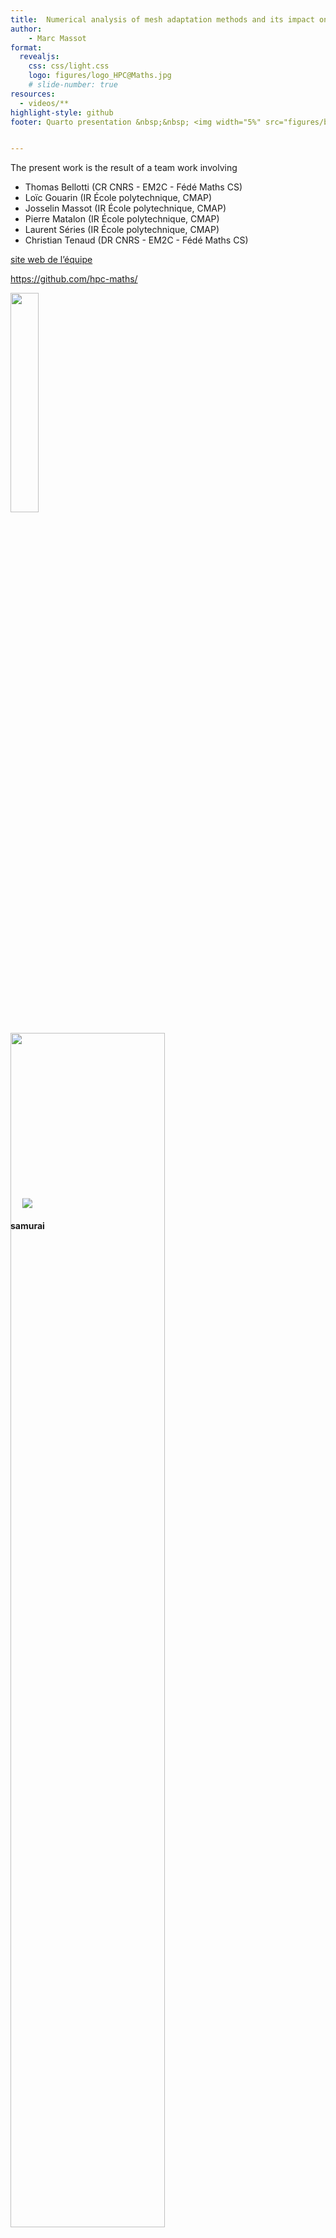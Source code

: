 ```yaml
---
title:  Numerical analysis of mesh adaptation methods and its impact on the simulation of PDEs
author:
    - Marc Massot
format:
  revealjs:
    css: css/light.css
    logo: figures/logo_HPC@Maths.jpg
    # slide-number: true
resources:
  - videos/**
highlight-style: github
footer: Quarto presentation &nbsp;&nbsp; <img width="5%" src="figures/by-sa.png"/> &nbsp;&nbsp; 10 July 2025


---
```


```{=html}
<link href="https://cdn.jsdelivr.net/npm/bootstrap@5.3.0/dist/css/bootstrap.min.css" rel="stylesheet">
<script src="https://cdn.jsdelivr.net/npm/bootstrap@5.3.0/dist/js/bootstrap.bundle.min.js"></script>
```

::::{.center-page-vertically}
::: {.row}

:::: {.col-8}

The present work is the result of a team work involving

- Thomas Bellotti (CR CNRS  - EM2C - Fédé Maths CS)
- Loïc Gouarin (IR École polytechnique, CMAP)
- Josselin Massot (IR École polytechnique, CMAP)
- Pierre Matalon (IR École polytechnique, CMAP)
- Laurent Séries (IR École polytechnique, CMAP)
- Christian Tenaud (DR CNRS  - EM2C - Fédé Maths CS)


:::{.text-center .mb-4}
[site web de l'équipe](https://initiative-hpc-maths.gitlab.labos.polytechnique.fr/site/)

[https://github.com/hpc-maths/](https://github.com/hpc-maths/)
:::
![](figures/logo_HPC@Maths.jpg){width=30%}
::::

:::: {.col .text-center .align-self-center}
:::{.my-4}
![](figures/logo_polytechnique.png){width=70%}
:::
::::

:::
::::


# Context

---

##  Burgers equation - small hat problem

$$
\partial_t u + \partial_x \left ( f(u) \right ) = 0, \quad t \geq 0, \quad x \in \mathbb{R}, \qquad f(u) = \dfrac{u^2}{2},
$$


::: {.row .mb-4}

:::: {.col-7 .mt-4}

Consider the Cauchy problem with initial cond.

$$
u^0(x)=\left\{%
             \begin{array}{cc}
             \hfill 0,    & x \in ]- \infty,-1]\cup [1, + \infty[,\\
                    x+1,  & x \in ]-1,0],        \hfill           \\
                    1-x,  & x \in[0,1[.          \hfill           \\
             \end{array}
       \right.
$$


::: {.incremental}
- Shock formation at time $T^* = 1$
- Leading to irreversible solution
- RH condition governs shock dynamics
:::

::::

:::: {.col}
![](figures/chapeau.jpg)
::::
:::

---

##  Burgers equation - small hat problem

$$
\partial_t u + \partial_x \left ( f(u) \right ) = 0, \quad t \geq 0, \quad x \in \mathbb{R}, \qquad f(u) = \dfrac{u^2}{2},
$$


::: {.row .mb-4}

:::: {.col-7 .mt-4}
Consider the Cauchy problem with initial cond.

$$
u^0(x)=\left\{%
             \begin{array}{cc}
             \hfill 0,    & x \in ]- \infty,-1]\cup [1, + \infty[,\\
                    x+1,  & x \in ]-1,0],        \hfill           \\
                    1-x,  & x \in[0,1[.          \hfill           \\
             \end{array}
       \right.
$$

- Shock formation at time $T^* = 1$
- Leading to irreversible solution
- RH condition governs shock dynamics

::::

:::: {.col}
![](figures/chapeau_bis.jpg)
::::
:::

---

##  Burgers equation - small hat problem

$$
\partial_t u + \partial_x \left ( f(u) \right ) = 0, \quad t \geq 0, \quad x \in \mathbb{R}, \qquad f(u) = \dfrac{u^2}{2},
$$


::: {.row .mb-4}

:::: {.col-7 .mt-4}
Consider the Cauchy problem with initial cond.

$$
u^0(x)=\left\{%
             \begin{array}{cc}
             \hfill 0,    & x \in ]- \infty,-1]\cup [1, + \infty[,\\
                    x+1,  & x \in ]-1,0],        \hfill           \\
                    1-x,  & x \in[0,1[.          \hfill           \\
             \end{array}
       \right.
$$

::: {.incremental}

- Shock location $\varphi(t)=\sqrt{2(1+t)}-1$
- Propagation speed shock $\sigma(t)={1}/{\sqrt{2(1+t)}}$
- Shock amplitude $[u]=\sqrt{{2}/{(1+t)}}$

:::

::::

:::: {.col}
![](figures/chapeau_bis.jpg)
::::
:::


:::{.notes}
The key issue is to get a analytical solution of the problem involving both reversible and irreversible dynamics. Notebook MAP412 pour intégration Godunov et convergence https://jupyter_map412.gitlab.labos.polytechnique.fr/jb_2024_2025/content/chapter/11_edp_03/burgers.html
:::


---

##  Adaptive Multiresolution

::: {.row}

:::: {.col-7}

- Minimum level $\underline{\ell}$ and maximum level $\bar{\ell}$.
- Cells:
$$
C_{\ell, k}:=\prod_{\alpha=1}^d\left[2^{-\ell} k_\alpha, 2^{-\ell}\left(k_\alpha+1\right)\right]
$$
- Finest step: $\Delta x=2^{-\bar{\ell}}$.
- Level-wise step: $\Delta x_{\ell}:=2^{-\ell}=2^{\Delta \ell} \Delta x$.
::::

:::: {.col}
![](figures/levels_mod.png)
::::
:::


:::{.notes}
Just introducing the notations and the notion of level difference with Delta l
:::

---

## Wavelets

Decomposition of the solution on a wavelet basis [Daubechies, '88], [Mallat, '89] to measure its local regularity.
"Practical" approach by [Harten, '95], [Cohen et al., '03].

::: {.row .mt-4}

:::: {.col-6}

**Projection operator**

**Prediction operator** at order $2 \gamma+1$

$$
{\hat f}_{\ell+1,2 k}={f}_{\ell, k}+\sum_{\sigma=1}^\gamma \psi_\sigma\left({f}_{\ell, k+\sigma}-{f}_{\ell, k-\sigma}\right)
$$

::::: {style="text-align: left"}
![](figures/prediction.jpg)
:::::
::::
:::: {.col-6 .fragment}

Details are **regularity indicator**
$$
{\mathrm{d}}_{\ell, {k}}:={f}_{\ell, {k}}-{\hat{f}}_{\ell, {k}}
$$


Let $f \in W^{\nu, \infty}$ (neigh. of $C_{\ell, k}$ ), then
$$
\left|{\mathrm{d}}_{\ell, k}\right| \lesssim 2^{-\ell \min (\nu, 2 \gamma+1)}|f|_{W^{\min (\nu, 2 \gamma+1), \infty}}
$$

::::
:::
::: {.text-center .mt-4 .fragment}

**Fast wavelet transform:**

means at the finest level can be recast as means at the coarsest level + details
$$
\begin{array}{rlr}
{f}_{\overline{\ell}}
& \Longleftrightarrow & \left({f}_{\underline{\ell}}, {{d}}_{\underline{\ell} +1}, \ldots, {d}_{\bar{\ell}}\right)\\
\end{array}
$$

:::

---

## Mesh coarsening (static)

Local regularity of the solution allows to select areas to coarsen

$$
{{f}}_{\bar{\ell}} \rightarrow \left({f}_{\underline{\ell}}, {\mathbf{d}}_{\underline{\ell}+1}, \ldots, {\mathbf{d}}_{\bar{\ell}}\right)  \rightarrow \left({f}_{\underline{\ell}}, {\tilde{\mathbf{d}}}_{\underline{\ell}+1}, \ldots, \tilde{{\mathbf{d}}}_{\bar{\ell}}\right) \rightarrow  {\tilde{{f}}}_{\bar{\ell}}
$$
$$
 \tilde{{\mathrm{d}}}_{\ell, k}=
 \begin{cases}0, & \text { if } \left|{\mathbf{d}}_{\ell, k}\right| \leq \epsilon_{\ell}=2^{-d \Delta \ell} \epsilon, \quad \rightarrow \quad\left\|{\mathbf{f}}_{\bar{\ell}}-\tilde{{\mathbf{f}}}_{\bar{\ell}}\right\|_{\ell^p} \lesssim \epsilon \\
{\mathrm{d}}_{\ell, k}, & \text { otherwise}
\end{cases}
$$

Set a small (below $\epsilon_{\ell}$) detail to zero $\equiv$  erase the cell $C_{\ell, k}$ from the structure

---

## Examples

::::{.row}

:::::{.col}
:::{.callout-tip title="Equation" icon=false}
$$
f(x) = exp(-50x^2) \; \text{for} \; x\in[-1, 1]
$$
:::
::::

:::::{.col}

<table>
    <tr>
        <td>min level</td>
        <td>1</td>
    </tr>
    <tr>
        <td>max level</td>
        <td>12</td>
    </tr>
    <tr>
        <td>&#949;</td>
        <td>10<sup>-3</sup></td>
    </tr>
    <tr>
        <td>compression rate</td>
        <td>96.29%</td>
    </tr>
    <tr>
        <td>error</td>
        <td>0.00078</td>
    </tr>
</table>
::::

:::::

![](figures/compression_exp.png){fig-align=center}

## Examples

::::{.row}

:::::{.col}
:::{.callout-tip title="Equation" icon=false}
$$
f(x) = \left\{
    \begin{array}{l}
    1 - |2x| \; \text{if} \; -0.5 < x < 0.5,\\
    0 \; \text{elsewhere}
    \end{array}
    \right.
$$
:::
::::

:::::{.col}

<table>
    <tr>
        <td>min level</td>
        <td>1</td>
    </tr>
    <tr>
        <td>max level</td>
        <td>12</td>
    </tr>
    <tr>
        <td>&#949;</td>
        <td>10<sup>-3</sup></td>
    </tr>
    <tr>
        <td>compression rate</td>
        <td>98.49%</td>
    </tr>
    <tr>
        <td>error</td>
        <td>0</td>
    </tr>
</table>
::::

:::::

![](figures/compression_abs.png){fig-align=center}

## Examples

::::{.row}

:::::{.col}
:::{.callout-tip title="Equation" icon=false}
$$
f(x) = 1 - \sqrt{\left| sin \left( \frac{\pi}{2} x \right) \right|} \; \text{for} \; x\in[-1, 1]
$$
:::
::::

:::::{.col}

<table>
    <tr>
        <td>min level</td>
        <td>1</td>
    </tr>
    <tr>
        <td>max level</td>
        <td>12</td>
    </tr>
    <tr>
        <td>&#949;</td>
        <td>10<sup>-3</sup></td>
    </tr>
    <tr>
        <td>compression rate</td>
        <td>96.29%</td>
    </tr>
    <tr>
        <td>error</td>
        <td>0.00053</td>
    </tr>
</table>
::::

:::::

![](figures/compression_sqrt.png){fig-align=center}

## Examples

::::{.row}

:::::{.col}
:::{.callout-tip title="Equation" icon=false}
$$
f(x) = \tanh(50 |x|) - 1 \; \text{for} \; x\in[-1, 1]
$$
:::
::::

:::::{.col}

<table>
    <tr>
        <td>min level</td>
        <td>1</td>
    </tr>
    <tr>
        <td>max level</td>
        <td>12</td>
    </tr>
    <tr>
        <td>&#949;</td>
        <td>10<sup>-3</sup></td>
    </tr>
    <tr>
        <td>compression rate</td>
        <td>97.46%</td>
    </tr>
    <tr>
        <td>error</td>
        <td>0.002</td>
    </tr>
</table>
::::

:::::

![](figures/compression_tanh.png){fig-align=center}

---

## Time evolution of PDEs

- Finite volumes with global time step $\Delta t = \Lambda(\Delta x)$
- Use dynamic mesh refinement


Mesh updated using “old” information at time $t$ to accommodate the one at time
$t + \Delta t$


- Propagation of information :  add security cells
- Formation of singularities : (regularity index: $\nu =0$, $\mu = \min(\nu,2\gamma +1)$) refine if
$$
\left|{\mathbf{d}}_{\ell, k}\right| \geq \epsilon_{\ell}\,2^{d+\mu}
$$

::: {.text-center}
![](figures/viscous_burgers.jpg){width=50%}
:::


---

## Finite volumes / conservation / order



:::{.mb-3}
Flux evaluation at interfaces between levels
:::
![](figures/reconstruction_only_leaves.jpg)



:::: {.fragment}

:::{.my-3}
Using the prediction operator allows to evaluate fluxes at the same level
:::

![](figures/reconstruction.jpg)

::::

:::{.callout-note .mt-3 icon=false title="Finite volume method"}
We use a Godunov flux for the small hat problem
:::



---

:::{.text-center}
<div>
<video data-autoplay width="80%" src="videos/burgers/MRA_upwind_without_portion-min_1-max_12-eps_0.01-reg_0.mp4" />
</div>
:::

:::{.text-center .mt-0}
$\epsilon = 1e-2$, $\underline{\ell} = 2$, $\bar{\ell} = 12$
:::

# Numerical Analysis and Modified Equations

## Linear scalar transport equation

In this work, we are concerned with the numerical solution of the Cauchy problem associated with the linear scalar conservation law

$$
\partial_t u(t, x)+V \partial_x u(t, x)=0, \quad(t, x) \in \mathbb{R}^{+} \times \mathbb{R}
$$

where $V$ is the transport velocity, taken $V>0$ without loss of generality.
we consider 1 d problems. The extension to $2\mathrm{~d}$ / $3\mathrm{~d}$ problems is straightforward and usually done by tensorization [Bellotti2022] and yields analogous conclusions.

The discrete volumes are
$$
C_{\ell, k}:=\left[2^{-\ell} k, 2^{-\ell}(k+1)\right], \quad k \in \{ 0,2^{\ell}-1 \},
$$
for any $\ell \in \{ \underline{\ell}, \bar{\ell} \}$. The measure of each cell at level $\ell$ is $\Delta x_{\ell}:=2^{-\ell}$ and we shall indicate $\Delta x:=\Delta x_{\bar{\ell}}$. The cell centers are $x_{\ell, k}:=$ $2^{-\ell}(k+1 / 2)$. Finally, we shall indicate $\Delta \ell:=\bar{\ell}-\ell$, hence $\Delta x_{\ell}=2^{\Delta \ell} \Delta x$.


## Finite Volume scheme

Finite Volume scheme at the finest level of resolution $\bar{\ell}$ for any cell of indices $\bar{k} \in \{ 0,2^{\bar{\ell}}-1 \}$. Explicit schemes read:

$$
\mathrm{v}_{\bar{\ell}, \bar{k}}^{n+1}=\mathrm{v}_{\bar{\ell}, \bar{k}}^n-\frac{\Delta t}{\Delta x}\left(\Phi\left(\mathrm{v}_{\bar{\ell}, \bar{k}+1 / 2}^n\right)-\Phi\left(\mathrm{v}_{\bar{\ell}, \bar{k}-1 / 2}^n\right)\right)
$$

where we utilize the same linear numerical flux for the left and the right flux (conservativity)
$$
\Phi\left(\mathbf{v}_{\bar{\ell}, \bar{k}-1 / 2}\right):=V \sum_{\alpha=\underline{\alpha}}^{\bar{\alpha}} \phi_\alpha \mathbf{v}_{\bar{\ell}, \bar{k}+\alpha}, \quad \Phi\left(\mathbf{v}_{\bar{\ell}, \bar{k}+1 / 2}\right):=V \sum_{\alpha=\underline{\alpha}}^{\bar{\alpha}} \phi_\alpha v_{\bar{\ell}, \bar{k}+1+\alpha}
$$

## Modified equations

[Carpentier et al 97] or Cauchy-Kowalewski procedure [Harten et al 87]

$$
\partial_t u\left(t^n, x_{\bar{\ell}, \bar{k}}\right)+V \partial_x u\left(t^n, x_{\bar{\ell}, \bar{k}}\right)=\sum_{h=2}^{+\infty} \Delta x^{h-1} \sigma_h \partial_x^h u\left(t^n, x_{\bar{\ell}, \bar{k}}\right)
$$

::: {.incremental}
- Upwind scheme
$$
\partial_t u+V \partial_x u=\frac{\Delta x V}{2}(1-\lambda V) \partial_{x x} u+O\left(\Delta x^2\right)
$$
- Lax-Wendroff scheme
$$
\partial_t u+V \partial_x u=-\frac{\Delta x^2 V}{6}\left(1-\lambda^2 V^2\right) \partial_x^3 u+O\left(\Delta x^3\right)
$$
- OSMP-3 scheme
$$
\partial_t u+V \partial_x u=\frac{\Delta x^3 V}{24}\left(-\lambda^3 V^2+2 \lambda^2 V^2+\lambda V-2\right) \partial_x^4 u+O\left(\Delta x^4\right)
$$
:::

## How to include MRA I


We introduce the reconstruction operator $\hat{s}$ instead of $s$ on the cells $\left(\bar{\ell}, 2^{\Delta \ell} k+\delta\right)$ for any $\delta \in \mathbb{Z}$ at the finest level

- $\hat{s}=s$ : exact local flux reconstruction [Cohen et al. 2003].
- $\hat{s}=0$ but $s>0$, direct evaluation or naive evaluation [Hovhannisyan et al 2010].


:::: {.fragment}

$$
\mathbf{w}_{\bar{\ell}, \bar{k}}^{n+1}=\mathbf{w}_{\bar{\ell}, \bar{k}}^n-\frac{\Delta t}{\Delta x}\left(\Phi\left(\hat{\hat{\mathbf{w}}}_{\bar{\ell}, \bar{k}+1 / 2}^n\right)-\Phi\left(\hat{\hat{\mathbf{w}}}_{\bar{\ell}, \bar{k}-1 / 2}^n\right)\right)
$$
$$
\Phi\left(\hat{\hat{\mathbf{w}}}_{\bar{\ell}, \bar{k}-1 / 2}\right):=V \sum_{\alpha=\underline{\alpha}}^{\bar{\alpha}} \phi_\alpha \hat{\hat{\mathbf{w}}}_{\bar{\ell}, \bar{k}+\alpha}
$$

::::

## How to include MRA II

Let now $(\ell, k) \in S\left(\tilde{\Lambda}^{n+1}\right)$, taking the projection yields the multiresolution scheme

$$
\mathbf{w}_{\ell, k}^{n+1}=\mathbf{w}_{\ell, k}^n-\frac{\Delta t}{\Delta x_{\ell}}\left(\Phi\left(\hat{\hat{\mathbf{w}}}_{\bar{\ell}, 2^{\Delta \ell}(k+1)+1 / 2}^n\right)-\Phi\left(\hat{\hat{\mathbf{w}}}_{\bar{\ell}, 2^{\Delta \ell} k-1 / 2}^n\right)\right)
$$

$$
\Phi\left(\hat{\hat{\mathbf{w}}}_{\bar{\ell}, 2^{\Delta \ell} k-1 / 2}\right):=V \sum_{\alpha=\underline{\alpha}}^{\bar{\alpha}} \phi_\alpha \hat{\hat{\mathbf{w}}}_{\bar{\ell}, 2^{\Delta \ell} k+\alpha}
$$

:::{.my-4}
Some information is loss because of the averaging procedure: two different schemes we can consider for the computation of the modified equations.
:::

:::{.callout-important icon=false title="Theorem"}
The local truncation error of the reference Finite Volume scheme and the one of the adaptive Finite Volume scheme are the same up to order $2\hat{s}+1$ included.
:::


## Modified equations including MRA


This result establishes at which order the modified equations of the reference scheme are perturbed by the introduction of the adaptive scheme. However, it does not characterize the terms in the modified equations above order $2\hat{s}+1$ in $\Delta x$ (symbolic computations).


::: {.incremental}
- Upwind scheme
$$
\begin{array}{lr}
\partial_t u+V \partial_x u=\frac{\Delta x V}{2}\left(2^{\Delta \ell}-\lambda V\right) \partial_{x x} u+O\left(\Delta x^2\right), & \text { for } \hat{s}=0 \\
\partial_t u+V \partial_x u=\frac{\Delta x V}{2}(1-\lambda V) \partial_{x x} u-\frac{\Delta x^2 V}{6}\left(1-\lambda^2 V^2\right) \partial_x^3 u+& \\
\ \ \ \ \ \ \ \ \ \ \frac{\Delta x^3 V}{24}\left(-3 \Delta \ell 2^{2 \Delta \ell}+2^{2 \Delta \ell}-\lambda^3 V^3\right) \partial_x^4 u+O\left(\Delta x^4\right), & \text { for } \hat{s}=1
\end{array}
$$
- Lax-Wendroff scheme
$$
\begin{array}{lr}
\partial_t u+V \partial_x u=\frac{\Delta x \lambda V^2}{2}\left(2^{\Delta \ell}-1\right) \partial_{x x} u+O\left(\Delta x^2\right), &  \text { for } \hat{s}=0 \\
\partial_t u+V \partial_x u=-\frac{\Delta x^2 V}{6}\left(1-\lambda^2 V^2\right) \partial_x^3 u+&\\
\ \ \ \ \ \ \ \ \ \ \frac{\Delta x^3 \lambda V^2}{24}\left(-3 \Delta \ell 2^{2 \Delta \ell}+2^{2 \Delta \ell}-\lambda^2 V^2\right) \partial_x^4 u+O\left(\Delta x^4\right), & \text { for }  \hat{s}=1
\end{array}
$$

:::

## Theoretical results on the global error

:::{.callout-important icon=false title="Theorem 2"}
Assume that

- The reference scheme satisfies the restricted stability condition $\|E\| \leq 1$
- The Harten-like scheme satisfies the restricted stability condition $\left\|\bar{E}_{\Lambda}\right\| \leq 1$ for any $\Lambda$.

Then, for smooth solution, in the limit $\Delta x \rightarrow 0$ (i.e. $\bar{\ell} \rightarrow+\infty$ ) and for $\Delta \underline{\ell}=\bar{\ell}-\underline{\ell}$ kept fixed, we have the error estimate

$$
\left\|\mathbf{v}_{\bar{\ell}}^n-\mathbf{w}_{\bar{\ell}}^n\right\| \leq C_{t r} t^n \Delta x^{2 \hat{s}+1}+C_{m r} \frac{t^n}{\lambda \Delta x} \epsilon
$$

where $C_{t r}=C_{t r}\left(\bar{\ell}-\underline{\ell},\left(\phi_\alpha\right)_\alpha, \lambda, \hat{s}, V\right)$ and $C_{m r}=C_{m r}\left(\bar{\ell}-\underline{\ell},\left(\phi_\alpha\right)_\alpha, \lambda, \hat{s}, s, V\right)$.
$$
\left\|\mathbf{u}_{\bar{\ell}}^n-\mathbf{w}_{\bar{\ell}}^n\right\| \leq C_{r e f} t^n \Delta x^\theta+C_{t r} t^n \Delta x^{2 \hat{s}+1}+C_{m r} \frac{t^n}{\lambda \Delta x} \epsilon
$$
:::

:::{.notes}
Let us start by discussing the assumption that we have placed in the statement of Theorem 2:
- The restricted stability condition $\|E\| \leq 1$ could be replaced by a milder condition $\|E\| \leq 1+C \Delta t$ for some constant $C \geq 0$, see (69) in [7] and (A2) in [15]. This would not change the result. The technical assumption $\left\|\bar{E}_{\Lambda}\right\| \leq 1$ is harder to relax and also difficult to check in practice.
- The fact of considering smooth solutions comes from the fact that we want to apply the analysis of the modified equations to obtain the convergence rates, in the spirit of the Lax theorem [1]. For the same reason, we take $\Delta x \rightarrow 0$ (or $\bar{\ell} \rightarrow+\infty$ ).
- The distance between maximum and minimum level $\Delta \underline{\ell}=\bar{\ell}-\underline{\ell}$ has to be fixed, because otherwise the constant $C_{\text {tr }}$ potentially explodes and dominates $\Delta x^{2 \hat{s}+1}$ when $\Delta x \rightarrow 0$. This would prevent us from comparing orders. Moreover, this is also reasonable from the standpoint of actual computations, where we refine the mesh to achieve convergence (or nearly so) keeping the number of different available grid levels fixed. Still, we shall also perform numerical demonstration without fixing $\Delta \underline{\ell}=\bar{\ell}-\underline{\ell}$ to show that the modified equations that we have previously developed provide important information on the behavior of $\left\|\mathbf{v}_{\bar{\ell}}^n-\mathbf{w}_{\bar{\ell}}^n\right\|$.
:::

## Comments on theorem

::: {.incremental}
* The error estimate contains three contributions: the **discretization error** of the reference scheme, the **perturbation error** between the reference and the adaptive scheme, and the **thresholding error** coming from the multiresolution
* The constant $C_{\mathrm{tr}}$ generally grows exponentially with $\bar{\ell}-\underline{\ell}$, sometimes also involving linear terms, i.e. $\hat{s}=1$. We have the following cases:
    + $\theta<2 \hat{s}+1$. The error of the reference scheme dominates the perturbation introduced by the adaptive scheme $\left\|\mathbf{u}_{\bar{\ell}}^N-\mathbf{w}_{\bar{\ell}}^N\right\| \leq C_{\mathrm{ref}} T \Delta x^\theta+C_{\mathrm{mr}} \frac{T}{\lambda \Delta x} \epsilon$. A thresholding error of the same order as the reference error $\epsilon \sim \Delta x^{\theta+1}$.
    + $\theta=2 \hat{s}+1$.  The error of the reference scheme and the perturbation order are comparable (**first example!**) We have $\left\|\mathbf{u}_{\bar{\ell}}^N-\mathbf{w}_{\bar{\ell}}^N\right\| \leq\left(C_{\mathrm{ref}}+C_{\mathrm{tr}}\right) T \Delta x^\theta+C_{\mathrm{mr}} \frac{T}{\lambda \Delta x} \epsilon$.
    +  $\theta>2 \hat{s}+1$. The perturbation introduced by the adaptive scheme dominates the error of the reference scheme. Therefore, multiresolution introduces a large perturbation that yields a different convergence rate. We have $\left\|\mathbf{u}_{\bar{\ell}}^N-\mathbf{w}_{\bar{\ell}}^N\right\| \leq C_{\mathrm{tr}} T \Delta x^{2 \hat{s}+1}+C_{\mathrm{mr}} \frac{T}{\lambda \Delta x} \epsilon$, thus $\epsilon \sim \Delta x^{2 \hat{s}+2}$ (**AMR !**)
:::



:::{.notes}
Assume that for the choice of $\bar{\ell}-\underline{\ell}$ at hand, we have $C_{\mathrm{tr}} \sim C_{\mathrm{ref}}$, then w
:::


## How to compute fluxes at the finest level

:::{.text-center}
<video data-autoplay src="videos/portions/portion_0000_autocreated.mp4" />
:::

:::{.notes}
As we have seen, calculating the flux at the finest level is crucial to obtaining good error estimates. But how does this work in practice?

Let's take a simple example.
:::

## How to compute fluxes at the finest level

:::{.text-center}
<video data-autoplay src="videos/portions/portion_0001_unnamed.mp4" />
:::

:::{.notes}
Let's imagine that our finest level is 4 levels away from where we are.
:::

## How to compute fluxes at the finest level

:::{.text-center}
<video data-autoplay src="videos/portions/portion_0002_unnamed.mp4" />
:::

:::{.notes}
Now let's imagine that we want to calculate the flow using this small cell on the left.
We use an operator with s = 1, so we need 3 cells on the level below to calculate it. These 3 cells need 4 cells on the level below to be calculated. We can repeat the process indefinitely and we'll still need 4 cells on the bottom level.

We can determine the coefficients of our linear application to go from our level to any cell on a higher level. There's no need for an intermediate level.
:::

## How to compute fluxes at the finest level

:::{.text-center}
<video data-autoplay src="videos/portions/portion_0003_unnamed.mp4" />
:::

:::{.notes}
We can do the same for the right-hand cell.
We can see that the cells used are not exactly the same.

Now, if we wanted to reconstruct all the cells of the finest level, we'd only need these 5 cells, with different coefficients depending on the cell we're trying to reconstruct.
:::

# Burgers results

---

```python
import numpy as np
import plotly.graph_objects as go
import plotly.io as pio
pio.templates.default = "seaborn"
import h5py

def read_frame(filename, var):
    mesh = h5py.File(filename, 'r')['mesh']
    points = mesh['points']
    connectivity = mesh['connectivity']

    segments = np.zeros((connectivity.shape[0], 2, 2))
    segments[:, :, 0] = points[:][connectivity[:]][:, :, 0]

    centers = .5*(segments[:, 0, 0] + segments[:, 1, 0])

    u = mesh['fields'][var][:]
    level = mesh['fields']['level'][:]

    index = np.argsort(centers)

    x = centers[index]
    u = u[index]
    level = level[index]

    return x, u, level

def recons(xmin, xmax, min_level, max_level, x, u, level):

    # read leaf cells
    ul = {}
    for ilevel in range(min_level, max_level+1):
        dx = (xmax-xmin)/(2**ilevel)
        ul[ilevel] = np.empty(2**ilevel)
        ul[ilevel][:] = np.nan
        idx, = np.where(level == ilevel)
        ##print(ilevel, idx, dx, (x[idx]-xmin-0.5*dx)/dx)
        index = ((x[idx]-xmin-0.5*dx)/dx).astype(int)
        ##print(index)
        ul[ilevel][index] = u[idx]

    # projection of leaves
    for ilevel in range(max_level-1, min_level-1, -1):
        #print('ilevel =', ilevel)
        for idx in range(2**(ilevel)):
            #print(ul[ilevel+1][2*idx])
            if not np.isnan(ul[ilevel+1][2*idx]):
                #print(idx, ul[ilevel][idx], ul[ilevel+1][2*idx], ul[ilevel+1][2*idx+1])
                ul[ilevel][idx] = 0.5 * (ul[ilevel+1][2*idx] + ul[ilevel+1][2*idx+1])

    # prediction
    for ilevel in range(min_level, max_level):
        #print('ilevel =', ilevel)
        for idx in range(2**ilevel):
            if np.isnan(ul[ilevel+1][2*idx]):
                #print(idx)
                ul[ilevel+1][2*idx]   = ul[ilevel][idx] - (1./8) * (ul[ilevel][(idx+1)%(2**ilevel)] - ul[ilevel][idx-1])
                ul[ilevel+1][2*idx+1] = ul[ilevel][idx] + (1./8) * (ul[ilevel][(idx+1)%(2**ilevel)] - ul[ilevel][idx-1])
                #ul[ilevel+1][2*idx]   = ul[ilevel][idx] - (22./128.) * (ul[ilevel][(idx+1)%(2**ilevel)] - ul[ilevel][idx-1]) + (3./128.) * (ul[ilevel][(idx+2)%(2**ilevel)] - ul[ilevel][idx-2])
                #ul[ilevel+1][2*idx+1] = ul[ilevel][idx] + (22./128.) * (ul[ilevel][(idx+1)%(2**ilevel)] - ul[ilevel][idx-1]) - (3./128.) * (ul[ilevel][(idx+2)%(2**ilevel)] - ul[ilevel][idx-2])

    return ul[max_level][:]

def compute_err(eps):

    min_level = 3

    order = 1
    n_ghost = order//2+ order%2

    xmin = -1.
    xmax = 1.

    ldx       = []
    lerr      = []
    lerrmr    = []
    lerrmrmlf = []
    ldiff = []
    lerrmrr = []
    lerrmr_rate = []
    lerrmrmlf_rate = []

    # quasi-exact sol
    ilevel = 13
    nx = 2**ilevel
    uqexa = np.empty(nx+2*n_ghost)
    filename = './data/order01/burgers_uniform/burgers_level_'+str(ilevel)+'_'+str(ilevel)+'.h5'
    xqexa, uqexa[n_ghost:-n_ghost], _ = read_frame(filename, 'u')
    # periodic boundary cond.
    uqexa[:n_ghost] = uqexa[nx:-n_ghost]
    uqexa[nx+n_ghost:] = uqexa[n_ghost:2*n_ghost]

    for ilevel in [12, 11, 10, 9, 8, 7]:

        filename = './data/order01/burgers_uniform/burgers_level_'+str(ilevel)+'_'+str(ilevel)+'.h5'
        x, u, level = read_frame(filename, 'u')

        filename = './data/order01/burgers_eps_'+eps+'/burgers_level_'+str(min_level)+'_'+str(ilevel)+'.h5'
        xmr, umr, levelmr = read_frame(filename, 'u')
        umr_recons = recons(xmin, xmax, min_level, ilevel, xmr, umr, levelmr)

        filename = './data/order01/burgers_mlf_eps_'+eps+'/burgers_level_'+str(min_level)+'_'+str(ilevel)+'.h5'
        xmrmlf, umrmlf, levelmrmlf = read_frame(filename, 'u')
        umrmlf_recons = recons(xmin, xmax, min_level, ilevel, xmrmlf, umrmlf, levelmrmlf)

        nx = 2**ilevel
        dx = (xmax-xmin)/nx
        ldx.append(dx)

        uqexa_proj = np.empty(nx)
        for i in range(nx):
            uqexa_proj[i] = -(1/16)*uqexa[2*i-1+n_ghost] + (9/16)*uqexa[2*i+n_ghost] + (9/16)*uqexa[2*i+1+n_ghost] - (1/16)*uqexa[2*i+2+n_ghost]

        uqexa = np.empty(nx+2*n_ghost)
        uqexa[n_ghost:-n_ghost] = uqexa_proj
        # periodic boundary cond.
        uqexa[:n_ghost] = uqexa[nx:-n_ghost]
        uqexa[nx+n_ghost:] = uqexa[n_ghost:2*n_ghost]

        err = np.linalg.norm(u-uqexa_proj)*np.sqrt(dx)
        # print(f"dx = {dx:.3e}  error norm = {err}")
        lerr.append(err)

        errmr = np.linalg.norm(umr_recons-uqexa_proj)*np.sqrt(dx)
        # print(f"dx = {dx:.3e}  error norm = {errmr}")
        lerrmr.append(errmr)
        lerrmr_rate.append(np.round(1. - xmr.size/2**ilevel, 2))

        errmrmlf = np.linalg.norm(umrmlf_recons-uqexa_proj)*np.sqrt(dx)
        # print(f"dx = {dx:.3e}  error norm = {errmrmlf}")
        lerrmrmlf.append(errmrmlf)
        lerrmrmlf_rate.append(np.round(1. - xmrmlf.size/2**ilevel, 2))

        diff = np.linalg.norm(umr_recons - umrmlf_recons)*np.sqrt(dx)
        # print("difference = ", diff)
        ldiff.append(diff)

        errmrr = np.linalg.norm(umrmlf_recons - u)*np.sqrt(dx)
        # print("mr error = ", errmrr
        lerrmrr.append(errmrr)
        print()

    #print(lerrmr_rate)


    fig = go.Figure()

    fig.add_trace(go.Scatter(x=ldx, y=lerr, mode="markers", name=f"Uniform mesh"))
    fig.add_trace(go.Scatter(x=ldx, y=lerrmr, marker_symbol="square", text=lerrmr_rate, mode="markers+text",  textposition="top left", textfont=dict(color='rgb(221,132,82)', size=16), name=f"MRA"))
    fig.add_trace(go.Scatter(x=ldx, y=lerrmrmlf, marker_symbol="diamond", text=lerrmrmlf_rate, mode="markers+text",  textposition="bottom right", textfont=dict(color='rgb(85,168,104)', size=16),name="MRA+MLF"))
    #fig.add_trace(go.Scatter(x=ldx, y=ldiff, name="umr - umrmlf"))
    #fig.add_trace(go.Scatter(x=ldx, y=lerrmrr, name="u - umrmlf"))
    fig.add_trace(go.Scatter(x=ldx, y=1e0*np.array(ldx)**order, mode="lines", line_color='black', name=f"slope {order}"))
    fig.update_xaxes(type="log", exponentformat='e', ticktext=["Level 12", "Level 11", "Level 10", "Level 9", "Level 8", "Level 7"], tickvals=[2./2**12, 2./2**11, 2./2**10, 2./2**9, 2./2**8, 2./2**7], tickfont=dict(size=14))
    fig.update_yaxes(type="log", exponentformat='e', tickfont=dict(size=14))
    legend = dict(x=0.8, y=0.1, bgcolor='rgba(0,0,0,0)', font=dict(size=16))
    fig.update_layout(height=500, width=1000, title=f"Error for Burgers case, scheme order={order}, eps={eps}", legend=legend)
    fig.show()

compute_err(eps='1e-3')
```
---

# Adaptive mesh refinement software

## Mesh adaptation

::: {.row}

:::: {.col-6}
![](figures/patch_based.png)
::::

:::: {.col}
![](figures/cell_based.png)
::::
:::

:::{.notes}
If we look at all the open source software specializing in dynamic mesh adaptation, there are two main families:
- patch-based, which is a hierarchical representation of the mesh: layers are placed on top of layers
- cell-based, which is a flat representation of the mesh

Each has its advantages and disadvantages:
- patch-based has rectangular zones for tiling and optimizing caches. But it generally requires more cells than necessary.
- cell-based requires far fewer cells but requires a tree-like structure, which means that you lose the good memory locality you had with patch-based. We use space filling curves such as Morton or Hilbert to find an acceptable locality.
:::

---

![](figures/amr-charac.png)

:::{.notes}
If we look in a little more detail at the functions offered by these software packages, we can group them into 4 main families.

There are two types of data structure, as described above: a list of blocks or a tree.

There are two main adaptation criteria: one is based on a heuristic criterion and depends on the physical problem you are looking at. This could be a gradient, for example. The other is based on a wavelet decomposition that allows you to adapt the mesh without knowing anything about the physical problem, as we have just shown with Haar wavelets and multiresolution.

As you advance in time, you can choose different time steps depending on the resolution of the grid: this is called subcycling. Otherwise, you take the same time step everywhere and, in general, it is the finest grid that guides its value to satisfy a CFL.

Finally, given that the mesh is dynamic, the load balancing must be reviewed regularly during the calculation so that, in a parallel context, all the processes have more or less the same workload. There are two types of method: one based on the space filling curve, where you cut out chunks of the same size following this curve; the other is based on solving a diffusion equation on the workload of the processes.
:::


---

<div style="position: absolute; top: 50%; transform: translate(0, -50%); text-align: center;">

:::{.row}
::::{.col-6 .align-self-center}
![](figures/logo.png)
::::
::::{.col .align-self-center}
<h4>samurai</h4>
::::
:::
</div>

---

## Roadmap

:::{.text-center}
![](figures/roadmap.png)
:::

:::{.row .text-center .align-items-center}
::::{.col}
![](figures/numpex_logo.png){height="110px"}
::::
::::{.col}
![](figures/quantstack.png){height="50px"}
::::
::::{.col}
![](figures/cea.png){height="80px"}
::::
::::{.col}
![](figures/logo_nasa.jpg){height="95px"}
::::
:::


:::{.notes}
Here's the samurai roadmap for the coming months and probably years.

We now have the possibility of changing the containers in which our fields are stored. We did this so that we could start using Kokkos. So we'd be very interested in working with the people at Cexa on this.

We have received several funding packages that have enabled us to hire two research engineers.

As part of numpex, we also have an engineer position to work on the I/O part of AMR methods in collaboration with Dyablo developers.
:::

---

:::::{.center-page}
:::{.row .align-items-center}
::::{.col-4}
<video data-autoplay loop="true" src="videos/ink.mp4" />
::::
::::{.col}
![](figures/human.png)
::::
::::{.col-5}
![](figures/lbm_test_case.png)
::::
:::

:::{.row .align-items-center}
::::{.col-4}
<video data-autoplay loop="true" src="videos/bubble.mp4" />::::
::::{.col}
![](figures/plasma.png)
::::
:::
:::::

## Scientific Collaborations



- Lattice Boltzmann methods and multiresolution - **Thomas Bellotti** (*EM2C/CNRS/CS*) and **Benjamin Graille** (*LMO/Université Paris-Saclay*)
- Plasma discharges and electric propulsion - **Alejandro Alvarez-Laguna** (*LPP/École polytechnique*) and **Louis Reboul** (*ONERA*)
- DNS of lithium-ion batteries based on high-resolution 3D images of porous electrode microstructures - **Ali Asad** (*TotalEnergies*) and **Laurent François** (*ONERA*)
- Sharp interface method for low Mach two-phase flows - **Nicolas Grenier** (*LISN/Université Paris-Saclay*) and **Christian Tenaud** (*EM2C/CNRS/CS*)
- Low-Mach reactive flows - **Christian Tenaud** (*EM2C/CNRS/CS*)
- Interfacial flow simulation - **Giuseppe Orlando** and **Ward Haegeman** (*CMAP/Ecole polytechnique*), **Samuel Kokh** (*CEA/MdlS*), **Joël Dupays** and **Clément Le Touze** (*ONERA*), **Marica Pelanti** (*ENSTA/IP Paris*), **Khaled Saleh** (*Aix-Marseille Université*), **Jean-Marc Hérard** (*EDF*)
- Mathematical modeling and simulation of non-equilibrium plasmas for the prediction of electric propulsion - **Teddy Pichard** and **Zoubaïr Tazakkati** (*CMAP/École polytechnique*)
- Simulation analysis on the Hydrogen risk - **Luc Lecointre**, **Pierre-Alexandre Masset**, **Etienne Studer** (*CEA*), **Sergey Koudriakov** (*CEA*) and **Christian Tenaud** (*EM2C/CNRS/CS*)
- Five projects NASA 2025 Modelling Summer Visit (Ame Research Center)


